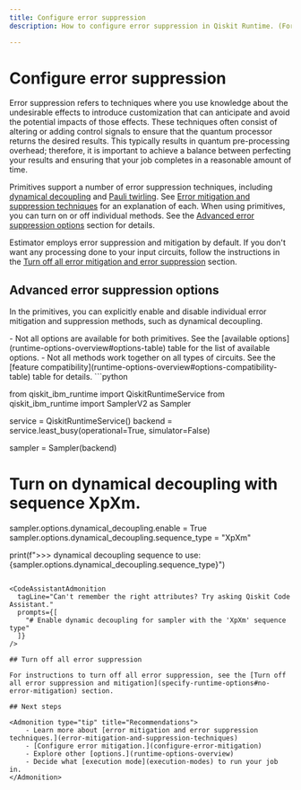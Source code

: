 ```yaml
---
title: Configure error suppression
description: How to configure error suppression in Qiskit Runtime. (Former title - Runtime compilation)

---
```


# Configure error suppression

Error suppression refers to techniques where you use knowledge about the undesirable effects to introduce customization that can anticipate and avoid the potential impacts of those effects. These techniques often consist of altering or adding control signals to ensure that the quantum processor returns the desired results.  This typically results in quantum pre-processing overhead; therefore, it is important to achieve a balance between perfecting your results and ensuring that your job completes in a reasonable amount of time.

Primitives support a number of error suppression techniques, including [dynamical decoupling](/api/qiskit-ibm-runtime/qiskit_ibm_runtime.options.DynamicalDecouplingOptions#dynamicaldecouplingoptions) and [Pauli twirling](/api/qiskit-ibm-runtime/qiskit_ibm_runtime.options.TwirlingOptions). See [Error mitigation and suppression techniques](error-mitigation-and-suppression-techniques) for an explanation of each. When using primitives, you can turn on or off individual methods. See the [Advanced error suppression options](#transpilation-table) section for details.

Estimator employs error suppression and mitigation by default. If you don't want any processing done to your input circuits, follow the instructions in the [Turn off all error mitigation and error suppression](specify-runtime-options#no-error-mitigation) section.

<span id="transpilation-table"></span>
## Advanced error suppression options

In the primitives, you can explicitly enable and disable individual error mitigation and suppression methods, such as dynamical decoupling.

<Admonition type = "note" title = "Notes">
- Not all options are available for both primitives.   See the [available options](runtime-options-overview#options-table) table for the list of available options.
- Not all methods work together on all types of circuits.  See the [feature compatibility](runtime-options-overview#options-compatibility-table) table for details.
</Admonition>
```python

from qiskit_ibm_runtime import QiskitRuntimeService
from qiskit_ibm_runtime import SamplerV2 as Sampler

service = QiskitRuntimeService()
backend = service.least_busy(operational=True, simulator=False)

sampler = Sampler(backend)

# Turn on dynamical decoupling with sequence XpXm.
sampler.options.dynamical_decoupling.enable = True
sampler.options.dynamical_decoupling.sequence_type = "XpXm"

print(f">>> dynamical decoupling sequence to use: {sampler.options.dynamical_decoupling.sequence_type}")
```

<CodeAssistantAdmonition
  tagLine="Can't remember the right attributes? Try asking Qiskit Code Assistant."
  prompts={[
    "# Enable dynamic decoupling for sampler with the 'XpXm' sequence type"
  ]}
/>

## Turn off all error suppression

For instructions to turn off all error suppression, see the [Turn off all error suppression and mitigation](specify-runtime-options#no-error-mitigation) section.

## Next steps

<Admonition type="tip" title="Recommendations">
    - Learn more about [error mitigation and error suppression techniques.](error-mitigation-and-suppression-techniques)
    - [Configure error mitigation.](configure-error-mitigation)
    - Explore other [options.](runtime-options-overview)
    - Decide what [execution mode](execution-modes) to run your job in.
</Admonition>
